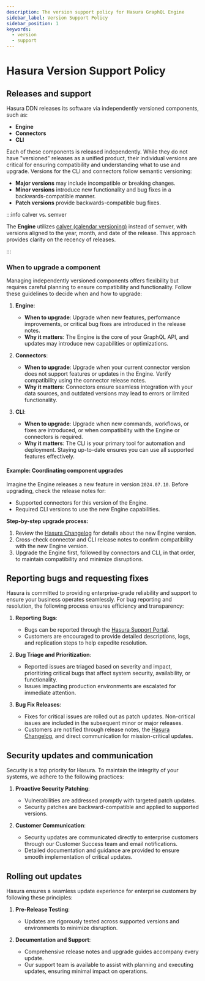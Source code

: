 ```yaml
---
description: The version support policy for Hasura GraphQL Engine
sidebar_label: Version Support Policy
sidebar_position: 1
keywords:
  - version
  - support
---
```


# Hasura Version Support Policy

## Releases and support

Hasura DDN releases its software via independently versioned components, such as:

- **Engine**
- **Connectors**
- **CLI**

Each of these components is released independently. While they do not have "versioned" releases as a unified product,
their individual versions are critical for ensuring compatibility and understanding what to use and upgrade. Versions
for the CLI and connectors follow semantic versioning:

- **Major versions** may include incompatible or breaking changes.
- **Minor versions** introduce new functionality and bug fixes in a backwards-compatible manner.
- **Patch versions** provide backwards-compatible bug fixes.

:::info calver vs. semver

The **Engine** utilizes [calver (calendar versioning)](https://calver.org/) instead of semver, with versions aligned to
the year, month, and date of the release. This approach provides clarity on the recency of releases.

:::

### When to upgrade a component

Managing independently versioned components offers flexibility but requires careful planning to ensure compatibility and
functionality. Follow these guidelines to decide when and how to upgrade:

1. **Engine**:

   - **When to upgrade**: Upgrade when new features, performance improvements, or critical bug fixes are introduced in
     the release notes.
   - **Why it matters**: The Engine is the core of your GraphQL API, and updates may introduce new capabilities or
     optimizations.

2. **Connectors**:

   - **When to upgrade**: Upgrade when your current connector version does not support features or updates in the
     Engine. Verify compatibility using the connector release notes.
   - **Why it matters**: Connectors ensure seamless integration with your data sources, and outdated versions may lead
     to errors or limited functionality.

3. **CLI**:
   - **When to upgrade**: Upgrade when new commands, workflows, or fixes are introduced, or when compatibility with the
     Engine or connectors is required.
   - **Why it matters**: The CLI is your primary tool for automation and deployment. Staying up-to-date ensures you can
     use all supported features effectively.

#### Example: Coordinating component upgrades

Imagine the Engine releases a new feature in version `2024.07.10`. Before upgrading, check the release notes for:

- Supported connectors for this version of the Engine.
- Required CLI versions to use the new Engine capabilities.

**Step-by-step upgrade process:**

1. Review the [Hasura Changelog](https://hasura.io/changelog) for details about the new Engine version.
2. Cross-check connector and CLI release notes to confirm compatibility with the new Engine version.
3. Upgrade the Engine first, followed by connectors and CLI, in that order, to maintain compatibility and minimize
   disruptions.

## Reporting bugs and requesting fixes

Hasura is committed to providing enterprise-grade reliability and support to ensure your business operates seamlessly.
For bug reporting and resolution, the following process ensures efficiency and transparency:

1. **Reporting Bugs**:

   - Bugs can be reported through the [Hasura Support Portal](https://support.hasura.io/hc/en-us/requests/new).
   - Customers are encouraged to provide detailed descriptions, logs, and replication steps to help expedite resolution.

2. **Bug Triage and Prioritization**:

   - Reported issues are triaged based on severity and impact, prioritizing critical bugs that affect system security,
     availability, or functionality.
   - Issues impacting production environments are escalated for immediate attention.

3. **Bug Fix Releases**:
   - Fixes for critical issues are rolled out as patch updates. Non-critical issues are included in the subsequent minor
     or major releases.
   - Customers are notified through release notes, the [Hasura Changelog](https://hasura.io/changelog), and direct
     communication for mission-critical updates.

## Security updates and communication

Security is a top priority for Hasura. To maintain the integrity of your systems, we adhere to the following practices:

1. **Proactive Security Patching**:

   - Vulnerabilities are addressed promptly with targeted patch updates.
   - Security patches are backward-compatible and applied to supported versions.

2. **Customer Communication**:

   - Security updates are communicated directly to enterprise customers through our Customer Success team and email
     notifications.
   - Detailed documentation and guidance are provided to ensure smooth implementation of critical updates.

## Rolling out updates

Hasura ensures a seamless update experience for enterprise customers by following these principles:

1. **Pre-Release Testing**:

   - Updates are rigorously tested across supported versions and environments to minimize disruption.

2. **Documentation and Support**:
   - Comprehensive release notes and upgrade guides accompany every update.
   - Our support team is available to assist with planning and executing updates, ensuring minimal impact on operations.
